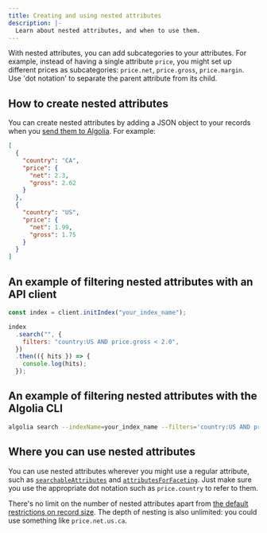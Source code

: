 ```yaml
---
title: Creating and using nested attributes
description: |-
  Learn about nested attributes, and when to use them.
---
```


With nested attributes, you can add subcategories to your attributes.
For example, instead of having a single attribute `price`, you might set up different prices as subcategories: `price.net`, `price.gross`, `price.margin`.
Use 'dot notation' to separate the parent attribute from its child.

## How to create nested attributes

You can create nested attributes by adding a JSON object to your records when you [send them to Algolia](/guides/sending-and-managing-data/prepare-your-data/).
For example:

```json json
[
  {
    "country": "CA",
    "price": {
      "net": 2.3,
      "gross": 2.62
    }
  },
  {
    "country": "US",
    "price": {
      "net": 1.99,
      "gross": 1.75
    }
  }
]
```

## An example of filtering nested attributes with an API client

```js js
const index = client.initIndex("your_index_name");

index
  .search("", {
    filters: "country:US AND price.gross < 2.0",
  })
  .then(({ hits }) => {
    console.log(hits);
  });
```

## An example of filtering nested attributes with the Algolia CLI

```sh sh
algolia search --indexName=your_index_name --filters='country:US AND price.gross < 2.0'
```

## Where you can use nested attributes

You can use nested attributes wherever you might use a regular attribute, such as [`searchableAttributes`](/api-reference/api-parameters/searchableAttributes/#usage-notes) and [`attributesForFaceting`](/api-reference/api-parameters/attributesForFaceting/#usage-notes).
Just make sure you use the appropriate dot notation such as `price.country` to refer to them.

There's no limit on the number of nested attributes apart from [the default restrictions on record size](/guides/sending-and-managing-data/prepare-your-data/in-depth/index-and-records-size-and-usage-limitations/).
The depth of nesting is also unlimited: you could use something like `price.net.us.ca`.
